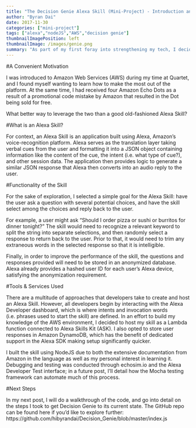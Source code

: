 ```yaml
---
title: "The Decision Genie Alexa Skill (Mini-Project) - Introduction and Setup"
author: "Byran Dai"
date: 2017-11-30
categories: ["mini-project"]
tags: ["alexa","nodeJS","AWS","decision genie"]
thumbnailImagePosition: left
thumbnailImage: /images/genie.png
summary: "As part of my first foray into strengthening my tech, I decided to create a simple service for Amazon Alexa that would choose between several options given by a user."
---
```


#A Convenient Motivation

I was introduced to Amazon Web Services (AWS) during my time at Quartet, and I found myself wanting to learn how to make the most out of the platform. At the same time, I had received four Amazon Echo Dots as a result of a promotional code mistake by Amazon that resulted in the Dot being sold for free.

What better way to leverage the two than a good old-fashioned Alexa Skill?

#What is an Alexa Skill?

For context, an Alexa Skill is an application built using Alexa, Amazon's voice-recognition platform. Alexa serves as the translation layer taking verbal cues from the user and formatting it into a JSON object containing information like the content of the cue, the intent (i.e. what type of cue?), and other session data. The application then provides logic to generate a similar JSON response that Alexa then converts into an audio reply to the user. 

#Functionality of the Skill

For the sake of exploration, I selected a simple goal for the Alexa Skill: have the user ask a question with several potential choices, and have the skill select among the choices and reply back to the user. 

For example, a user might ask "Should I order pizza or sushi or burritos for dinner tonight?" The skill would need to recognize a relevant keyword to split the string into separate selections, and then randomly select a response to return back to the user. Prior to that, it would need to trim any extraneous words in the selected response so that it is intelligible.

Finally, in order to improve the performance of the skill, the questions and responses provided will need to be stored in an anonymized database. Alexa already provides a hashed user ID for each user's Alexa device, satisfying the anonymization requirement.

#Tools & Services Used

There are a multitude of approaches that developers take to create and host an Alexa Skill. However, all developers begin by interacting with the Alexa Developer dashboard, which is where intents and invocation words (i.e. phrases used to start the skill) are defined. In an effort to build my knowledge of the AWS environment, I decided to host my skill as a Lambda function connected to Alexa Skills Kit (ASK). I also opted to store user responses in Amazon DynamoDB, which has the benefit of dedicated support in the Alexa SDK making setup significantly quicker.

I built the skill using NodeJS due to both the extensive documentation from Amazon in the language as well as my personal interest in learning it. Debugging and testing was conducted through echosim.io and the Alexa Developer Test interface; in a future post, I'll detail how the Mocha testing framework can automate much of this process.

#Next Steps

In my next post, I will do a walkthrough of the code, and go into detail on the steps I took to get Decision Genie to its current state. The GitHub repo can be found here if you'd like to explore further: https://github.com/hibyrandai/Decision_Genie/blob/master/index.js